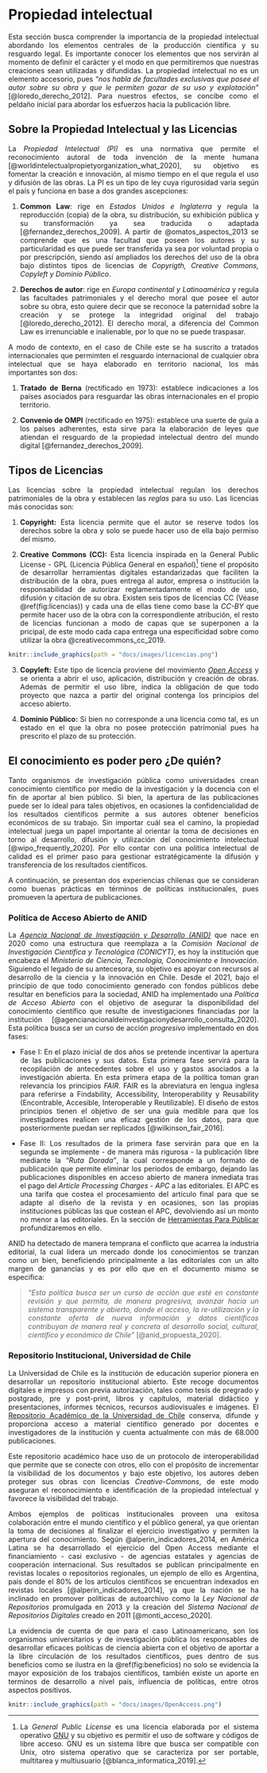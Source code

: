 # Propiedad intelectual {#propiedad}

<div style="text-align: justify"> Esta sección busca comprender la importancia de la propiedad intelectual abordando los elementos centrales de la producción científica y su resguardo legal. Es importante conocer los elementos que nos servirán al momento de definir el carácter y el modo en que permitiremos que nuestras creaciones sean utilizadas y difundidas. La propiedad intelectual no es un elemento accesorio, pues *"nos habla de facultades exclusivas que posee el autor sobre su obra y que le permiten gozar de su uso y explotación"* [@loredo_derecho_2012]. Para nuestros efectos, se concibe como el peldaño inicial para abordar los esfuerzos hacia la publicación libre.<div/>

## Sobre la Propiedad Intelectual y las Licencias 

<div style="text-align: justify"> La *Propiedad Intelectual (PI)* es una normativa que permite el reconocimiento autoral de toda invención de la mente humana [@worldintelectualpropietyorganization_what_2020], su objetivo es fomentar la creación e innovación, al mismo tiempo en el que regula el uso y difusión de las obras. La PI es un tipo de ley cuya rigurosidad varia según el país y funciona en base a dos grandes ascepciones:

1.  **Common Law**: rige en *Estados Unidos e Inglaterra* y regula la reproducción (copia) de la obra, su distribución, su exhibición pública y su transformación ya sea traducida o adaptada [@fernandez_derechos_2009]. A partir de @omatos_aspectos_2013 se comprende que es una facultad que poseen los autores y su particularidad es que puede ser transferida ya sea por voluntad propia o por prescripción, siendo así ampliados los derechos del uso de la obra bajo distintos tipos de licencias de *Copyrigth, Creative Commons, Copyleft y Dominio Público*.

2.  **Derechos de autor**: rige en *Europa continental y Latinoamérica* y regula las facultades patrimoniales y el derecho moral que posee el autor sobre su obra, esto quiere decir que se reconoce la paternidad sobre la creación y se protege la integridad original del trabajo [@loredo_derecho_2012]. El derecho moral, a diferencia del Common Law es irrenunciable e inalienable, por lo que no se puede traspasar.

A modo de contexto, en el caso de Chile este se ha suscrito a tratados internacionales que permimten el resguardo internacional de cualquier obra intelectual que se haya elaborado en territorio nacional, los más importantes son dos:

1.  **Tratado de Berna** (rectificado en 1973): establece indicaciones a los países asociados para resguardar las obras internacionales en el propio territorio. 

2.  **Convenio de OMPI** (rectificado en 1975): establece una suerte de guía a los países adherentes, esta sirve para la elaboración de leyes que atiendan el resguardo de la propiedad intelectual dentro del mundo digital [@fernandez_derechos_2009].<div/>

## Tipos de Licencias

<div style="text-align: justify"> Las licencias sobre la propiedad intelectual regulan los derechos patrimoniales de la obra y establecen las *reglas* para su uso. Las licencias más conocidas son:

1.  **Copyright:** Esta licencia permite que el autor se reserve todos los derechos sobre la obra y solo se puede hacer uso de ella bajo permiso del mismo.

2.  **Creative Commons (CC):** Esta licencia inspirada en la General Public License - GPL (Licencia Pública General en español)[^1] tiene el propósito de desarrollar herramientas digitales estandarizadas que faciliten la distribución de la obra, pues entrega al autor, empresa o institución la responsabilidad de autorizar reglamentadamente el modo de uso, difusión y citación de su obra. Existen seis tipos de licencias CC (Véase \@ref(fig:licencias)) y cada una de ellas tiene como base la *CC-BY* que permite hacer uso de la obra con la correspondiente atribución, el resto de licencias funcionan a modo de capas que se superponen a la pricipal, de este modo cada capa entrega una especificidad sobre como utilizar la obra @creativecommons_cc_2019.

```r
knitr::include_graphics(path = "docs/images/licencias.png")
```

3.  **Copyleft:** Este tipo de licencia proviene del movimiento [*Open Access*](https://open-access.net/en/information-on-open-access/history-of-the-open-access-movement){target="_blank"} y se orienta a abrir el uso, aplicación, distribución y creación de obras. Además de permitir el uso libre, indica la obligación de que todo proyecto que nazca a partir del original contenga los principios del acceso abierto.

4.  **Dominio Público:** Si bien no corresponde a una licencia como tal, es un estado en el que la obra no posee protección patrimonial pues ha prescrito el plazo de su protección.<div/>

## El conocimiento es poder pero ¿De quién?

<div style="text-align: justify"> Tanto organismos de investigación pública como universidades crean conocimiento científico por medio de la investigación y la docencia con el fin de aportar al bien público. Si bien, la apertura de las publicaciones puede ser lo ideal para tales objetivos, en ocasiones la confidencialidad de los resultados científicos permite a sus autores obtener beneficios económicos de su trabajo. Sin importar cuál sea el camino, la propiedad intelectual juega un papel importante al orientar la toma de decisiones en torno al desarrollo, difusión y utilización del conocimiento intelectual [@wipo_frequently_2020]. Por ello contar con una política intelectual de calidad es el primer paso para gestionar estratégicamente la difusión y transferencia de los resultados científicos.

A continuación, se presentan dos experiencias chilenas que se consideran como buenas prácticas en términos de políticas institucionales, pues promueven la apertura de publicaciones.

### **Política de Acceso Abierto de ANID** {-}

La [*Agencia Nacional de Investigación y Desarrollo (ANID)*](https://www.anid.cl/){target="_blank"} que nace en 2020 como una estructura que reemplaza a la *Comisión Nacional de Investigación Científica y Tecnológica (CONICYT)*, es hoy la institución que encabeza el *Ministerio de Ciencia, Tecnología, Conocimiento e Innovación*. Siguiendo el legado de su antecesora, su objetivo es apoyar con recursos al desarrollo de la ciencia y la innovación en Chile. Desde el 2021, bajo el principio de que todo conocimiento generado con fondos públicos debe resultar en beneficios para la sociedad, ANID ha implementado una *Política de Acceso Abierto* con el objetivo de asegurar la disponibilidad del conocimiento científico que resulte de investigaciones financiadas por la institución [@agencianacionaldeinvestigacionydesarrollo_consulta_2020]. Esta política busca ser un curso de acción *progresivo* implementado en dos fases: 

*  Fase I: En el plazo inicial de dos años se pretende incentivar la apertura de las publicaciones y sus datos. Esta primera fase servirá para la recopilación de antecedentes sobre el uso y gastos asociados a la investigación abierta. En esta primera etapa de la política toman gran relevancia los principios *FAIR*. FAIR es la abreviatura en lengua inglesa para referirse a Findability, Accessibility, Interoperability y Reusability (Encontrable, Accesible, Interoperable y Reutilizable). El diseño de estos principios tienen el objetivo de ser una guía medible para que los investigadores realicen una eficaz gestión de los datos, para que posteriormente puedan ser replicados [@wilkinson_fair_2016].

*  Fase II: Los resultados de la primera fase servirán para que en la segunda se implemente - de manera más rigurosa - la publicación libre mediante la *"Ruta Dorada"*, la cual corresponde a un formato de publicación que permite eliminar los periodos de embargo, dejando las publicaciones disponibles en acceso abierto de manera inmediata tras el pago del *Article Processing Charges - APC* a las editoriales. El APC es una tarifa que costea el procesamiento del artículo final para que se adapte al diseño de la revista y en ocasiones, son las propias instituciones públicas las que costean el APC, devolviendo así un monto no menor a las editoriales. En la sección de [Herramientas Para Públicar](https://lisa-coes.github.io/open-access/herramientas-para-publicar.html) profundizaremos en ello.

ANID  ha detectado de manera temprana el conflicto que acarrea la industria editorial, la cual lidera un mercado donde los conocimientos se tranzan como un bien, beneficiendo principalmente a las editoriales con un alto margen de ganancias y es por ello que en el documento mismo se especifica: 

> *"Esta política busca ser un curso de acción que esté en constante revisión y que permita, de manera progresiva, avanzar hacia un sistema transparente y abierto, donde el acceso, la re-utilización y la constante oferta de nueva información y datos científicos contribuyan de manera real y concreta al desarrollo social, cultural, científico y económico de Chile"* [@anid_propuesta_2020].

### **Repositorio Institucional, Universidad de Chile** {-}

La Universidad de Chile es la institución de educación superior pionera en desarrollar un repositorio institucional abierto. Este recoge documentos digitales e impresos con previa autorización, tales como tesis de pregrado y postgrado, pre y post-print, libros y capítulos, material didáctico y presentaciones, informes técnicos, recursos audiovisuales e imágenes. El [Repositorio Académico de la Universidad de Chile](http://repositorio.uchile.cl/){target="_blank"} conserva, difunde y proporciona acceso a material científico generado por docentes e investigadores de la institución y cuenta actualmente con más de 68.000 publicaciones.

Este repositorio académico hace uso de un protocolo de interoperabilidad que permite que se conecte con otros, ello con el propósito de incrementar la visibilidad de los documentos y bajo este objetivo, los autores deben proteger sus obras con licencias *Creative-Commons*, de este modo aseguran el reconocimiento e identificación de la propiedad intelectual y favorece la visibilidad del trabajo.

Ambos ejemplos de políticas institucionales proveen una exitosa colaboración entre el mundo científico y el público general, ya que orientan la toma de decisiones al finalizar el ejercicio investigativo y permiten la apertura del conocimiento. Según @alperin_indicadores_2014, en América Latina se ha desarrollado el ejercicio del Open Access mediante el financiamiento - casi exclusivo - de agencias estatales y agencias de cooperación internacional. Sus resultados se publican principalmente en revistas locales o repositorios regionales, un ejemplo de ello es Argentina, país donde el 80% de los artículos científicos se encuentran indexados en revistas locales [@alperin_indicadores_2014], ya que la nación se ha inclinado en promover políticas de autoarchivo como la *Ley Nacional de Repositorios* promulgada en 2013 y la creación del *Sistema Nacional de Repositorios Digitales* creado en 2011 [@monti_acceso_2020]. 

La evidencia de cuenta de que para el caso Latinoamericano, son los organismos universitarios y de investigación pública los responsables de desarrollar eficaces políticas de ciencia abierta con el objetivo de aportar a la libre circulación de los resultados científicos, pues dentro de sus beneficios como se ilustra en la \@ref(fig:beneficios) no solo se evidencia la mayor exposición de los trabajos científicos, también existe un aporte en terminos de desarrollo a nivel país, influencia de políticas, entre otros aspectos positivos.<div/>

```r
knitr::include_graphics(path = "docs/images/OpenAccess.png")
```
[^1]: La *General Public License* es una licencia elaborada por el sistema operativo [GNU](https://www.gnu.org/licenses/){target="_blank"} y su objetivo es permitir el uso de software y códigos de libre acceso. GNU es un sistema libre que busca ser compatible con Unix, otro sistema operativo que se caracteriza por ser portable, multitarea y multiusuario [@blanca_informatica_2019].
